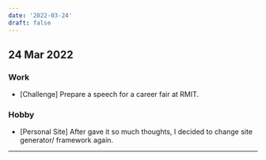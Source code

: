 ```yaml
---
date: '2022-03-24'
draft: false
---
```


## 24 Mar 2022

### Work

- [Challenge] Prepare a speech for a career fair at RMIT.

### Hobby

- [Personal Site] After gave it so much thoughts, I decided to change site generator/ framework again.

---
